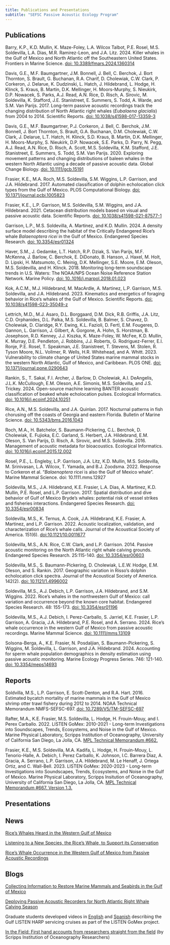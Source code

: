 ```yaml
---
title: Publications and Presentations
subtitle: "SEFSC Passive Acoustic Ecology Program"
---
```


## Publications

Barry, K.P., K.D. Mullin, K. Maze-Foley, L.A. Wilcox Talbot, P.E. Rosel, M.S. Soldevilla, L.A. Dias, M.R. Ramirez-Leon, and J.A. Litz. 2024. Killer whales in the Gulf of Mexico and North Atlantic off the Southeastern United States. Frontiers in Marine Science. [doi: 10.3389/fmars.2024.1360314](https://www.frontiersin.org/journals/marine-science/articles/10.3389/fmars.2024.1460314/full)
<!-- (content\pubs\Barry et al. 2024.pdf) -->

Davis, G.E., M.F. Baumgartner, J.M. Bonnell, J. Bell, C. Berchok, J. Bort Thornton, S. Brault, G. Buchanan, R.A. Charif, D. Cholewiak, C.W. Clark, P. Corkeron, J. Delarue, K. Dudzinski, L. Hatch, J. Hildebrand, L. Hodge, H. Klinck, S. Kraus, B. Martin, D.K. Mellinger, H. Moors-Murphy, S. Nieukirk, D.P. Nowacek, S. Parks, A.J. Read, A.N. Rice, D. Risch, A. Sirovic, M. Soldevilla, K. Stafford, J.E. Stanistreet, E. Summers, S. Todd, A. Warde, and S.M. Van Parijs. 2017. Long-term passive acoustic recordings track the changing distribution of North Atlantic right whales (*Eubalaena glacialis*) from 2004 to 2014. Scientific Reports. [doi: 10.1038/s41598-017-13359-3](https://www.nature.com/articles/s41598-017-13359-3)
<!-- (content/pubs/Davis et al. 2017.pdf) -->

Davis, G.E., M.F. Baumgartner, P.J. Corkeron, J. Bell, C. Berchok, J.M. Bonnell, J. Bort Thornton, S. Brault, G.A. Buchanan, D.M. Cholewiak, C.W. Clark, J. Delarue, L.T. Hatch, H. Klinck, S.D. Kraus, B. Martin, D.K. Mellinger, H. Moors-Murphy, S. Nieukirk, D.P. Nowacek, S.E. Parks, D. Parry, N. Pegg, A.J. Read, A.N. Rice, D. Risch, A. Scott, M.S. Soldevilla, K.M. Stafford, J.E. Stanistreet, E. Summers, S. Todd, S.M. Van Parijs. 2020. Exploring movement patterns and changing distributions of baleen whales in the western North Atlantic using a decade of passive acoustic data. Global Change Biology. [doi: 10.1111/gcb.15191](https://onlinelibrary.wiley.com/doi/10.1111/gcb.15191)
<!-- (content/pubs/Davis et al. 2020.pdf) -->

Frasier, K.E., M.A. Roch, M.S. Soldevilla, S.M. Wiggins, L.P. Garrison, and J.A. Hildebrand. 2017. Automated classification of dolphin echolocation click types from the Gulf of Mexico. PLOS Computational Biology. [doi: 10.1371/journal.pcbi.1005823](https://journals.plos.org/ploscompbiol/article?id=10.1371/journal.pcbi.1005823)
<!-- (content/pubs/Frasier et al. 2017.pdf) -->

Frasier, K.E., L.P. Garrison, M.S. Soldevilla, S.M. Wiggins, and J.A. Hildebrand. 2021. Cetacean distribution models based on visual and passive acoustic data. Scientific Reports. [doi: 10.1038/s41598-021-87577-1](https://www.nature.com/articles/s41598-021-87577-1)
<!-- (content/pubs/Frasier et al. 2021.pdf) -->

Garrison, L.P., M.S. Soldevilla, A. Martinez, and K.D. Mullin. 2024. A density surface model describing the habitat of the Critically Endangered Rice's whale *Balaenoptera ricei* in the Gulf of Mexico. Endangered Species Research. [doi: 10.3354/esr01324](https://www.int-res.com/articles/esr2024/54/n054p041.pdf)
<!-- (content/pubs/Garrison et al. 2024.pdf) -->

Haver, S.M., J. Gedamke, L.T. Hatch, R.P. Dziak, S. Van Parijs, M.F. McKenna, J. Barlow, C. Berchok, E. DiDonato, B. Hanson, J. Haxel, M. Holt, D. Lipski, H. Matsumoto, C. Meinig, D.K. Mellinger, S.E. Moore, E.M. Oleson, M.S. Soldevilla, and H. Klinck. 2018. Monitoring long-term soundscape trends in U.S. Waters: The NOAA/NPS Ocean Noise Reference Station Network. Marine Policy. [doi: 10..1016/j.marpol.2018.01.023](https://www.sciencedirect.com/science/article/pii/S0308597X17306309)
<!-- (content/pubs/Haver et al. 2018.pdf) -->

Kok, A.C.M., M.J. Hildebrand, M. MacArdle, A. Martinez, L.P. Garrison, M.S. Soldevilla, and J.A. Hildebrand. 2023. Kinematics and energetics of foraging behavior in Rice's whales of the Gulf of Mexico. Scientific Reports. [doi: 10.1038/s41598-023-35049-z](https://www.nature.com/articles/s41598-023-35049-z)
<!-- (content/pubs/Kok et al. 2023) -->

Lettrich, M.D., M.J. Asaro, D.L. Borggaard, D.M. Dick, R.B. Griffis, J.A. Litz, C.D. Orphanides, D.L. Palka, M.S. Soldevilla, B. Balmer, S. Chavez, D. Cholewiak, D. Claridge, R.Y. Ewing, K.L. Fazioli, D. Fertl, E.M. Fougeres, D. Gannon, L. Garrison, J. Gilbert, A. Gorgone, A. Hohn, S. Horstman, B. Josephson, R.D. Kenney, J.J. Kiszka, K. Maze-Foley, W. McFee, K.D. Mullin, K. Murray, D.E. Pendleton, J. Robbins, J.J. Roberts, G. Rodriguez-Ferrer, E.I. Ronje, P.E. Rosel, T. Speakman, J.E. Stanistreet, T. Stevens, M. Stolen, R. Tyson Moore, N.L. Vollmer, R. Wells, H.R. Whitehead, and A. Whitt. 2023. Vulnerability to climate change of United States marine mammal stocks in the western North Atlantic, Gulf of Mexico, and Caribbean. PLOS ONE. [doi: 10.1371/journal.pone.0290643](https://journals.plos.org/plosone/article?id=10.1371/journal.pone.0290643)
<!-- (content/pubs/Lettrich et al. 2023.pdf) -->

Rankin, S., T. Sakai, F.I. Archer, J. Barlow, D. Cholewiak, A.I. DeAngelis, J.L.K. McCullough, E.M. Oleson, A.E. Simonis, M.S. Soldevilla, and J.S. Trickey. 2024. Open-source machine learning BANTER acoustic classification of beaked whale echolocation pulses. Ecological Informatics. [doi: 10.1016/j.ecoinf.2024.10251](https://www.sciencedirect.com/science/article/pii/S1574954124000530)
<!-- (content/pubs/Rankin et al. 2024.pdf) -->

Rice, A.N., M.S. Soldevilla, and J.A. Quinlan. 2017. Nocturnal patterns in fish chorusing off the coasts of Georgia and eastern Florida. Bulletin of Marine Science. [doi: 10.5343/bms.2016.1043](content/pubs/Rice et al. 2017.pdf)

Roch, M.A., H. Batchelor, S. Baumann-Pickering, C.L. Berchok, D. Cholewiak, E. Fujioka, E.C. Garland, S. Herbert, J.A. Hildebrand, E.M. Oleson, S. Van Parijs, D. Risch, A. Sirovic, and M.S. Soldevilla. 2016. Management of acoustic metadata for bioacoustics. Ecological Informatics. [doi: 10.1016/j.ecoinf.2015.12.002](https://www.sciencedirect.com/science/article/pii/S1574954115001983)
<!-- (content/pubs/Roch et al. 2016.pdf) -->

Rosel, P.E., L. Engleby, L.P. Garrison, J.A. Litz, K.D. Mullin, M.S. Soldevilla, M. Srinivasan, L.A. Wilcox, T. Yamada, and B.J. Zoodsma. 2022. Response to Corkeron et al. "*Balaenoptera ricei* is also the Gulf of Mexico whale". Marine Mammal Science. doi: 10.1111.mms.12927
<!-- (content/pubs/Rosel et al. 2022.pdf) -->

Soldevilla, M.S., J.A. Hildebrand, K.E. Frasier, L.A. Dias, A. Martinez, K.D. Mullin, P.E. Rosel, and L.P. Garrison. 2017. Spatial distribution and dive behavior of Gulf of Mexico Bryde's whales: potential risk of vessel strikes and fisheries interactions. Endangered Species Research. [doi: 10.3354/esr00834](https://www.int-res.com/articles/suppl/n032p533_supp.pdf)
<!-- (content/pubs/Soldevilla et al. 2017 ESR.pdf) -->

Soldevilla, M.S., K. Ternus, A. Cook, J.A. Hildebrand, K.E. Frasier, A. Martinez, and L.P. Garrison. 2022. Acoustic localization, validation, and characterization of Rice's whale calls. Journal of the Acoustical Society of America. 151(6). [doi:10.1121/10.0011677](https://pubs.aip.org/asa/jasa/article/151/6/4264/2839426/Acoustic-localization-validation-and)
<!-- (content/pubs/Soldevilla et al. 2022.pdf) -->

Soldevilla, M.S., A.N. Rice, C.W. Clark, and L.P. Garrison. 2014. Passive acoustic monitoring on the North Atlantic right whale calving grounds. Endangered Species Research. 25:115-140. [doi: 10.3354/esr00603](https://www.int-res.com/articles/esr2014/25/n025p115.pdf)
<!-- (content/pubs/Soldevilla et al. 2014.pdf) -->

Soldevilla, M.S., S. Baumann-Pickering, D. Cholewiak, L.E.W. Hodge, E.M. Oleson, and S. Rankin. 2017. Geographic variation in Risso's dolphin echolocation click spectra. Journal of the Acoustical Society of America. 142(2). [doi: 10.1121/1.4996002](https://pubs.aip.org/asa/jasa/article/142/2/599/640332/Geographic-variation-in-Risso-s-dolphin)
<!-- (content/pubs/Soldevilla et al. 2017 JASA.pdf) -->

Soldevilla, M.S., A.J. Debich, L.P. Garrison, J.A. Hildebrand, and S.M. Wiggins. 2022. Rice's whales in the northwestern Gulf of Mexico: call variation and occurrence beyond the known core habitat. Endangered Species Research. 48: 155-173. [doi: 10.3354/esr01196](https://www.int-res.com/articles/esr2022/48/n048p155.pdf)
<!-- (content/pubs/Soldevilla et al. 2022 ESR.pdf) -->

Soldevilla, M.S., A.J. Debich, I. Perez-Carballo, S. Jarriel, K.E. Frasier, L.P. Garrison, A. Gracia, J.A. Hildebrand, P.E. Rosel, and A. Serrano. 2024. Rice's whale occurrence in the western Gulf of Mexico from passive acoustic recordings. Marine Mammal Science. [doi: 10.1111/mms.13109](https://onlinelibrary.wiley.com/doi/10.1111/mms.13109)
<!-- (content/pubs/Soldevilla et al. 2024 MMS.pdf) -->

Solsona-Berga, A., K.E. Frasier, N. Posdaljian, S. Baumann-Pickering, S. Wiggins, M. Soldevilla, L. Garrison, and J.A. Hildebrand. 2024. Accounting for sperm whale population demographics in density estimation using passive acoustic monitoring. Marine Ecology Progress Series. 746: 121-140. [doi: 10.3354/meps14693](https://www.int-res.com/articles/meps_oa/m746p121.pdf)
<!-- (content/pubs/Solsona-Berga et al. 2024.pdf) -->


## Reports

Soldvilla, M.S., L.P. Garrison, E. Scott-Denton, and R.A. Hart. 2016. Estimated bycatch mortality of marine mammals in the Gulf of Mexico shrimp otter trawl fishery during 2012 to 2014. NOAA Technical Memorandum NMFS-SEFSC-697. [doi: 10.7289/V5/TM-SEFSC-697](https://repository.library.noaa.gov/view/noaa/12515)

Rafter, M.A., K.E. Frasier, M.S. Soldevilla, L. Hodge, H. Frouin-Mouy, and I. Perex Carballo. 2022. LISTEN GoMex: 2010-2021 - Long-term Investigations into Soundscapes, Trends, Ecosystems, and Noise in the Gulf of Mexico. Marine Physical Laboratory, Scripps Institution of Oceanography, University of California San Diego, La Jolla, CA. [MPL Technical Memorandum #662.](https://repository.library.noaa.gov/view/noaa/52101#moretextPAmods.subject_name)

Frasier, K.E., M.S. Soldevilla, M.A. Kadifa, L. Hodge, H. Frouin-Mouy, L. Tenorio-Halle, A. Debich, I. Perez Carballo, K. Johnson, I.C. Barrera Diaz, A. Gracia, A. Serrano, L.P. Garrison, J.A. Hildebrand, M. Le Henaff, J. Ortega Ortiz, and C. Wall-Bell. 2023. LISTEN GoMex: 2020-2023 - Long-term Investigations into Soundscapes, Trends, Ecosystems, and Noise in the Gulf of Mexico. Marine Physical Laboratory, Scripps Insitution of Oceanography, University of California San Diego, La Jolla, CA. [MPL Technical Memorandum #667. Version 1.3.](https://repository.library.noaa.gov/view/noaa/61644)


## Presentations


## News

[Rice's Whales Heard in the Western Gulf of Mexico](https://www.fisheries.noaa.gov/feature-story/rices-whales-heard-western-gulf-mexico)

[Listening to a New Species, the Rice's Whale, to Support its Conservation](https://www.fisheries.noaa.gov/southeast/science-data/listening-new-species-rices-whale-support-its-conservation)

[Rice's Whale Occurrence in the Western Gulf of Mexico from Passive Acoustic Recordings](https://www.fisheries.noaa.gov/resource/peer-reviewed-research/rices-whale-occurrence-western-gulf-mexico-passive-acoustic)


## Blogs

[Collecting Information to Restore Marine Mammals and Seabirds in the Gulf of Mexico](https://www.fisheries.noaa.gov/taxonomy/term/1000381581)

[Deploying Passive Acoustic Recorders for North Atlantic Right Whale Calving Season](https://www.fisheries.noaa.gov/feature-story/deploying-passive-acoustic-recorders-north-atlantic-right-whale-calving-season)

Graduate students developed videos in [English](https://drive.google.com/file/d/1II6qgyNwlO3NdhiDYrZ4gS7hY8VIetEE/view) and [Spanish](https://drive.google.com/file/d/1E2A--zWOr8L_tKkAbOwFdWRmgsjm1iyq/view) describing the Gulf LISTEN HARP servicing cruises as part of the LISTEN GoMex project.

[In the Field: First hand accounts from researchers straight from the field](https://www.cetus.ucsd.edu/blog.html) (by Scripps Institution of Oceanography Researchers)


<!-- This is an optional page but is a great opportunity to highlight some of your publications and presentations. -->

<!-- SAEL example (add once this page is corrected) -->
